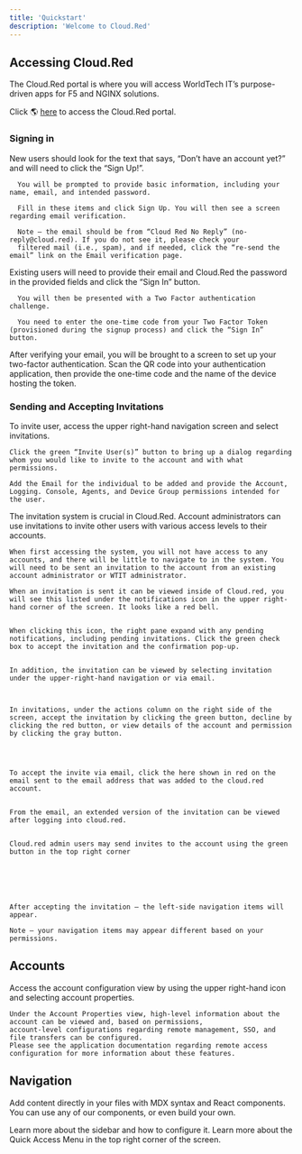 ```yaml
---
title: 'Quickstart'
description: 'Welcome to Cloud.Red'
---
```


## Accessing Cloud.Red

The Cloud.Red portal is where you will access WorldTech IT’s purpose-driven apps for F5 and NGINX solutions.

Click 🌎 [here](https://portal.cloud.red) to access the Cloud.Red portal.

### Signing in

<AccordionGroup>
  <Accordion icon="sparkles" title="New User">
      New users should look for the text that says, “Don’t have an account yet?” and will need to click the “Sign Up!”.

      You will be prompted to provide basic information, including your name, email, and intended password.

      Fill in these items and click Sign Up. You will then see a screen regarding email verification.

      Note – the email should be from “Cloud Red No Reply” (no-reply@cloud.red). If you do not see it, please check your
      filtered mail (i.e., spam), and if needed, click the “re-send the email” link on the Email verification page.
  </Accordion>
  <Accordion icon="user" title="Existing User">
      Existing users will need to provide their email and Cloud.Red the password in the provided fields and click the “Sign In” button.

      You will then be presented with a Two Factor authentication challenge.

      You need to enter the one-time code from your Two Factor Token (provisioned during the signup process) and click the “Sign In” button.
  </Accordion>
  <Accordion icon="shield-halved" title="Setting up MFA">
    After verifying your email, you will be brought to a screen to set up your two-factor authentication. Scan the QR code into your authentication application, then provide the one-time code and the name of the device hosting the token.
  </Accordion>
</AccordionGroup>

### Sending and Accepting Invitations

<AccordionGroup>

<Accordion icon="message-bot" title="Sending Invitations">
    To invite user, access the upper right-hand navigation screen and select invitations.

    Click the green “Invite User(s)” button to bring up a dialog regarding whom you would like to invite to the account and with what permissions.

    Add the Email for the individual to be added and provide the Account, Logging. Console, Agents, and Device Group permissions intended for the user.
</Accordion>
<Accordion icon="rocket" title="Accepting Invitations">
    The invitation system is crucial in Cloud.Red. Account administrators can use invitations to invite other users with various access levels to their accounts.

    When first accessing the system, you will not have access to any accounts, and there will be little to navigate to in the system. You will need to be sent an invitation to the account from an existing account administrator or WTIT administrator.

    When an invitation is sent it can be viewed inside of Cloud.red, you will see this listed under the notifications icon in the upper right-hand corner of the screen. It looks like a red bell.


    When clicking this icon, the right pane expand with any pending notifications, including pending invitations. Click the green check box to accept the invitation and the confirmation pop-up.


    In addition, the invitation can be viewed by selecting invitation under the upper-right-hand navigation or via email.



    In invitations, under the actions column on the right side of the screen, accept the invitation by clicking the green button, decline by clicking the red button, or view details of the account and permission by clicking the gray button.




    To accept the invite via email, click the here shown in red on the email sent to the email address that was added to the cloud.red account.


    From the email, an extended version of the invitation can be viewed after logging into cloud.red.


    Cloud.red admin users may send invites to the account using the green button in the top right corner






    After accepting the invitation – the left-side navigation items will appear.

    Note – your navigation items may appear different based on your permissions.
</Accordion>

</AccordionGroup>

## Accounts

<Accordion icon="gear" title="Account Configuration">
    Access the account configuration view by using the upper right-hand icon and selecting account properties.

    Under the Account Properties view, high-level information about the account can be viewed and, based on permissions,
    account-level configurations regarding remote management, SSO, and file transfers can be configured.
    Please see the application documentation regarding remote access configuration for more information about these features.
</Accordion>

## Navigation

Add content directly in your files with MDX syntax and React components. You can use any of our components, or even build your own.

<CardGroup>

<Card title="Sidebar" icon="sidebar" href="/settings/sidebar">
    Learn more about the sidebar and how to configure it.
</Card>

<Card title="Quick Access Menu" icon="compass" href="/api-playground/configuration">
    Learn more about the Quick Access Menu in the top right corner of the screen.
</Card>
</CardGroup>
